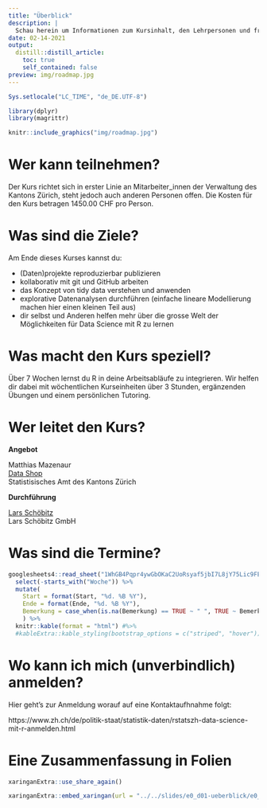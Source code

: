 ```yaml
---
title: "Überblick"
description: |
  Schau herein um Informationen zum Kursinhalt, den Lehrpersonen und freien Terminen zu bekommen.
date: 02-14-2021
output:
  distill::distill_article:
    toc: true
    self_contained: false
preview: img/roadmap.jpg
---
```


```r

Sys.setlocale("LC_TIME", "de_DE.UTF-8")

library(dplyr)
library(magrittr)

```

```r

knitr::include_graphics("img/roadmap.jpg")

```

# Wer kann teilnehmen?

Der Kurs richtet sich in erster Linie an Mitarbeiter_innen der Verwaltung des Kantons Zürich, steht jedoch auch anderen Personen offen. Die Kosten für den Kurs betragen 1450.00 CHF pro Person. 

# Was sind die Ziele?

Am Ende dieses Kurses kannst du:

- (Daten)projekte reproduzierbar publizieren
- kollaborativ mit git und GitHub arbeiten
- das Konzept von tidy data verstehen und anwenden
- explorative Datenanalysen durchführen (einfache lineare Modellierung machen hier einen kleinen Teil aus)
- dir selbst und Anderen helfen mehr über die grosse Welt der Möglichkeiten für Data Science mit R zu lernen

# Was macht den Kurs speziell?

Über 7 Wochen lernst du R in deine Arbeitsabläufe zu integrieren. Wir helfen dir dabei mit wöchentlichen Kurseinheiten über 3 Stunden, ergänzenden Übungen und einem persönlichen Tutoring. 

# Wer leitet den Kurs?

**Angebot**

Matthias Mazenaur  
[Data Shop](https://www.zh.ch/de/direktion-der-justiz-und-des-innern/statistisches-amt/data-shop.html#-595137091)  
Statistisisches Amt des Kantons Zürich  

**Durchführung**

[Lars Schöbitz](https://www.lse.de/)  
Lars Schöbitz GmbH  

# Was sind die Termine?

```r

googlesheets4::read_sheet("1WhGB4Pqpr4ywGbOKaC2UoRsyaf5jbI7L8jY75Lic9FE") %>% 
  select(-starts_with("Woche")) %>% 
  mutate(
    Start = format(Start, "%d. %B %Y"),
    Ende = format(Ende, "%d. %B %Y"),
    Bemerkung = case_when(is.na(Bemerkung) == TRUE ~ " ", TRUE ~ Bemerkung)
    ) %>% 
  knitr::kable(format = "html") #%>% 
  #kableExtra::kable_styling(bootstrap_options = c("striped", "hover"))
```

# Wo kann ich mich (unverbindlich) anmelden?

Hier geht's zur Anmeldung worauf auf eine Kontaktaufhnahme folgt:

https://www.zh.ch/de/politik-staat/statistik-daten/rstatszh-data-science-mit-r-anmelden.html

# Eine Zusammenfassung in Folien

```r

xaringanExtra::use_share_again()

```


```r

xaringanExtra::embed_xaringan(url = "../../slides/e0_d01-ueberblick/e0_d01-ueberblick.html", ratio = "16:9")

```